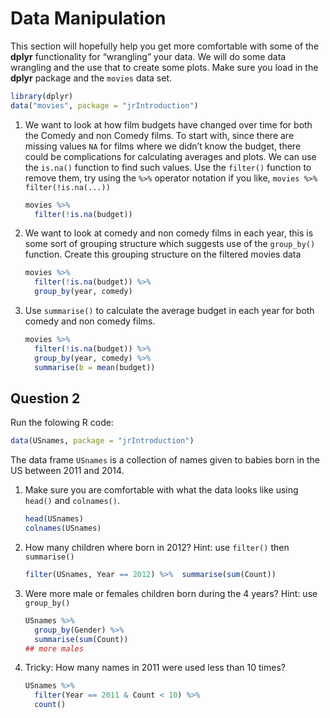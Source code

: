 # Data Manipulation 

This section will hopefully help you get more comfortable with some of the __dplyr__ functionality for "wrangling" your data. We will do some data wrangling and the use that to create some plots. Make sure you load in the __dplyr__ package and the `movies` data set.

```r
library(dplyr)
data("movies", package = "jrIntroduction")
```

(1) We want to look at how film budgets have changed over time for both the Comedy and non Comedy films. To start with, since there are missing values `NA` for films where we didn't know the budget, there could be complications for calculating averages and plots. We can use the `is.na()` function to find such values. Use the `filter()` function to remove them, try using the `%>%` operator notation if you like, `movies %>% filter(!is.na(...))`

    ```r
    movies %>%
      filter(!is.na(budget))
    ```

(1) We want to look at comedy and non comedy films in each year, this is some sort of grouping structure which suggests use of the `group_by()` function. Create this grouping structure on the filtered movies data

    ```r
    movies %>% 
      filter(!is.na(budget)) %>%
      group_by(year, comedy)
    ```

(1) Use `summarise()` to calculate the average budget in each year for both comedy and non comedy films.

    ```r
    movies %>% 
      filter(!is.na(budget)) %>%
      group_by(year, comedy) %>%
      summarise(b = mean(budget))
    ```
    
## Question 2

Run the folowing R code:

```r
data(USnames, package = "jrIntroduction")
```

The data frame `USnames` is a collection of names given to babies born in the US between 2011 and 2014. 

(1) Make sure you are comfortable with what the data looks like using `head()` and `colnames()`.

    ```r
    head(USnames)
    colnames(USnames)
    ```


(1) How many children where born in 2012? Hint: use `filter()` then `summarise()`

    ```r
    filter(USnames, Year == 2012) %>%  summarise(sum(Count))
    ```

(1) Were more male or females children born during the 4 years? Hint: use `group_by()`

    ```r
    USnames %>%
      group_by(Gender) %>%
      summarise(sum(Count))
    ## more males
    ```

(1) Tricky: How many names in 2011 were used less than 10 times?

    ```r
    USnames %>% 
      filter(Year == 2011 & Count < 10) %>% 
      count()
    ```
